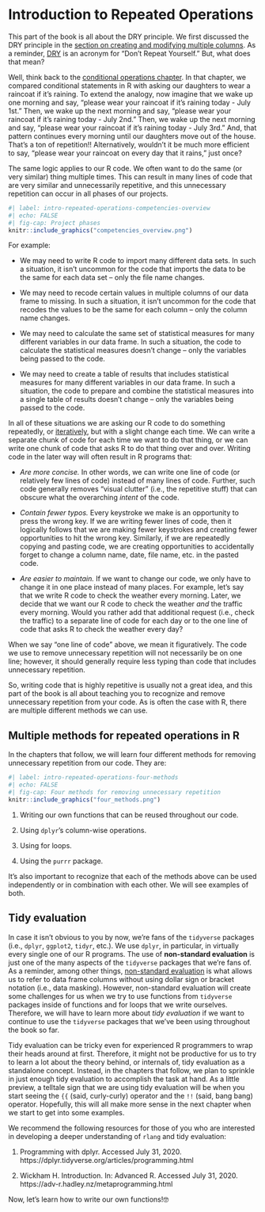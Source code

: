 # Introduction to Repeated Operations

<!--
Hidden comments placeholder
---------------------------
We rarely _have_ to use the techniques that we will learn in this part of the book to accomplish a given task.

To preview:
bookdown::preview_chapter("chapters/07_part_repeated_operations/01_introduction.Rmd")

Copy and paste:
👆**Here's what we did above:**
-->

This part of the book is all about the DRY principle. We first discussed the DRY principle in the [section on creating and modifying multiple columns](#adding-or-modifying-multiple-columns). As a reminder, [DRY](https://en.wikipedia.org/wiki/Don%27t_repeat_yourself) is an acronym for "Don't Repeat Yourself." But, what does that mean? 

Well, think back to the [conditional operations chapter](#conditional-operations). In that chapter, we compared conditional statements in R with asking our daughters to wear a raincoat if it's raining. To extend the analogy, now imagine that we wake up one morning and say, "please wear your raincoat if it's raining today - July 1st." Then, we wake up the next morning and say, "please wear your raincoat if it's raining today - July 2nd." Then, we wake up the next morning and say, "please wear your raincoat if it's raining today - July 3rd." And, that pattern continues every morning until our daughters move out of the house. That's a ton of repetition!! Alternatively, wouldn't it be much more efficient to say, "please wear your raincoat on every day that it rains," just once?

The same logic applies to our R code. We often want to do the same (or very similar) thing multiple times. This can result in many lines of code that are very similar and unnecessarily repetitive, and this unnecessary repetition can occur in all phases of our projects.

```r
#| label: intro-repeated-operations-competencies-overview
#| echo: FALSE
#| fig-cap: Project phases
knitr::include_graphics("competencies_overview.png")
```

For example:

* We may need to write R code to import many different data sets. In such a situation, it isn't uncommon for the code that imports the data to be the same for each data set -- only the file name changes. 

* We may need to recode certain values in multiple columns of our data frame to missing. In such a situation, it isn't uncommon for the code that recodes the values to be the same for each column -- only the column name changes. 

* We may need to calculate the same set of statistical measures for many different variables in our data frame. In such a situation, the code to calculate the statistical measures doesn't change -- only the variables being passed to the code. 

* We may need to create a table of results that includes statistical measures for many different variables in our data frame. In such a situation, the code to prepare and combine the statistical measures into a single table of results doesn't change -- only the variables being passed to the code. 

In all of these situations we are asking our R code to do something repeatedly, or [iteratively](../appendices/glossary.qmd#glossary-iteratively), but with a slight change each time. We can write a separate chunk of code for each time we want to do that thing, or we can write one chunk of code that asks R to do that thing over and over. Writing code in the later way will often result in R programs that:

* *Are more concise.* In other words, we can write one line of code (or relatively few lines of code) instead of many lines of code. Further, such code generally removes "visual clutter" (i.e., the repetitive stuff) that can obscure what the overarching _intent_ of the code.

* *Contain fewer typos.* Every keystroke we make is an opportunity to press the wrong key. If we are writing fewer lines of code, then it logically follows that we are making fewer keystrokes and creating fewer opportunities to hit the wrong key. Similarly, if we are repeatedly copying and pasting code, we are creating opportunities to accidentally forget to change a column name, date, file name, etc. in the pasted code.

* *Are easier to maintain.* If we want to change our code, we only have to change it in one place instead of many places. For example, let's say that we write R code to check the weather every morning. Later, we decide that we want our R code to check the weather _and_ the traffic every morning. Would you rather add that additional request (i.e., check the traffic) to a separate line of code for each day or to the one line of code that asks R to check the weather every day?

::: {.callout-note}
When we say "one line of code" above, we mean it figuratively. The code we use to remove unnecessary repetition will not necessarily be on one line; however, it should generally require less typing than code that includes unnecessary repetition.
:::

So, writing code that is highly repetitive is usually not a great idea, and this part of the book is all about teaching you to recognize and remove unnecessary repetition from your code. As is often the case with R, there are multiple different methods we can use.

## Multiple methods for repeated operations in R

In the chapters that follow, we will learn four different methods for removing unnecessary repetition from our code. They are:


```r
#| label: intro-repeated-operations-four-methods
#| echo: FALSE
#| fig-cap: Four methods for removing unnecessary repetition
knitr::include_graphics("four_methods.png")
```

1. Writing our own functions that can be reused throughout our code.

2. Using `dplyr`'s column-wise operations.

3. Using for loops.

4. Using the `purrr` package.

It's also important to recognize that each of the methods above can be used independently or in combination with each other. We will see examples of both.

## Tidy evaluation

In case it isn't obvious to you by now, we're fans of the `tidyverse` packages (i.e., `dplyr`, `ggplot2`, `tidyr`, etc.). We use `dplyr`, in particular, in virtually every single one of our R programs. The use of **non-standard evaluation** is just one of the many aspects of the `tidyverse` packages that we're fans of. As a reminder, among other things, [non-standard evaluation](#non-standard-evaluation) is what allows us to refer to data frame columns without using dollar sign or bracket notation (i.e., data masking). However, non-standard evaluation will create some challenges for us when we try to use functions from `tidyverse` packages inside of functions and for loops that we write ourselves. Therefore, we will have to learn more about _tidy evaluation_ if we want to continue to use the `tidyverse` packages that we've been using throughout the book so far.

Tidy evaluation can be tricky even for experienced R programmers to wrap their heads around at first. Therefore, it might not be productive for us to try to learn a lot about the theory behind, or internals of, tidy evaluation as a standalone concept. Instead, in the chapters that follow, we plan to sprinkle in just enough tidy evaluation to accomplish the task at hand. As a little preview, a telltale sign that we are using tidy evaluation will be when you start seeing the `{{` (said, curly-curly) operator and the `!!` (said, bang bang) operator. Hopefully, this will all make more sense in the next chapter when we start to get into some examples. 

We recommend the following resources for those of you who are interested in developing a deeper understanding of `rlang` and tidy evaluation:

1. Programming with dplyr. Accessed July 31, 2020. https://dplyr.tidyverse.org/articles/programming.html

2. Wickham H. Introduction. In: Advanced R. Accessed July 31, 2020. https://adv-r.hadley.nz/metaprogramming.html

Now, let's learn how to write our own functions!🤓


